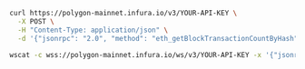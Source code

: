 
<Tabs>
  <TabItem value="cURL">

```bash
curl https://polygon-mainnet.infura.io/v3/YOUR-API-KEY \
  -X POST \
  -H "Content-Type: application/json" \
  -d '{"jsonrpc": "2.0", "method": "eth_getBlockTransactionCountByHash", "params": ["0xb3b20624f8f0f86eb50dd04688409e5cea4bd02d700bf6e79e9384d47d6a5a35"], "id": 1}'
```

  </TabItem>
  <TabItem value="WSS">

```bash
wscat -c wss://polygon-mainnet.infura.io/ws/v3/YOUR-API-KEY -x '{"jsonrpc": "2.0", "method": "eth_getBlockTransactionCountByHash", "params": ["0xb3b20624f8f0f86eb50dd04688409e5cea4bd02d700bf6e79e9384d47d6a5a35"], "id": 1}'
```

  </TabItem>
</Tabs>

